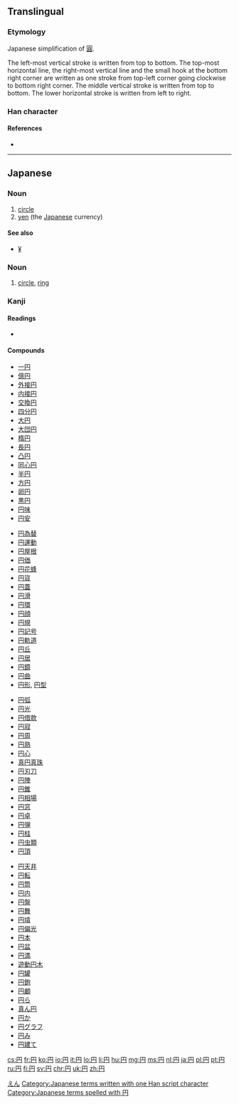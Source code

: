 {{also|圓|圆}}<!-- may be replaced by zh-forms -->
==Translingual==
{{stroke order|type=jbw}}
{{ja-forms|[[円]]|[[圆]]|[[圓]]}}

===Etymology===
Japanese simplification of [[圓]].

The left-most vertical stroke is written from top to bottom. The top-most horizontal line, the right-most vertical line and the small hook at the bottom right corner are written as one stroke from top-left corner going clockwise to bottom right corner. The middle vertical stroke is written from top to bottom.  The lower horizontal stroke is written from left to right.

===Han character===
{{Han char|rn=13|rad=冂|as=02|sn=4|four=|canj=月中一 (BLM)|ids=⿵[[冂]][[丄]]}}

====References====
* {{Han ref|kx=0128.351|dkj=01513|dj=0289.170|hdz=10096.180|uh=5186|ud=20870}}

----

==Japanese==

===Noun===
{{ja-noun|えん|hhira=ゑん|kyu=圓}}

# [[circle]]
# [[yen]] (the [[Japanese]] currency)

====See also====
* [[¥]]

===Noun===
{{ja-noun|まる}}

# [[circle]], [[ring]]

===Kanji===
{{ja-kanji|grade=1|rs=冂02|style=s|kyu=圓}}

====Readings====
* {{ja-readings|goon=[[おん]] (on)|kanon=[[えん]] (en)|kun=[[まる]] (maru), [[まるい]] ([[円い]]), marui|nadzuke=[[まどか]] (madoka)}}

====Compounds====
{{der-top}}
{{top4}}
* [[一円]]
* [[億円]]
* [[外接円]]
* [[内接円]]
* [[交換円]]
* [[四分円]]
* [[大円]]
* [[大団円]]
* [[楕円]]
* [[長円]]
* [[凸円]]
* [[同心円]]
* [[半円]]
* [[方円]]
* [[卵円]]
* [[黒円]]
* [[円味]]
* [[円安]]
{{mid4}}
* [[円為替]]
* [[円運動]]
* [[円屋根]]
* [[円価]]
* [[円花蜂]]
* [[円貨]]
* [[円蓋]]
* [[円滑]]
* [[円環]]
* [[円顔]]
* [[円規]]
* [[円記号]]
* [[円軌道]]
* [[円丘]]
* [[円居]]
* [[円鏡]]
* [[円曲]]
* [[円形]], [[円型]]
{{mid4}}
* [[円弧]]
* [[円光]]
* [[円借款]]
* [[円寂]]
* [[円周]]
* [[円熟]]
* [[円心]]
* [[真円真珠]]
* [[円刃刀]]
* [[円陣]]
* [[円錐]]
* [[円相場]]
* [[円窓]]
* [[円卓]]
* [[円弾]]
* [[円柱]]
* [[円虫類]]
* [[円頂]]
{{mid4}}
* [[円天井]]
* [[円転]]
* [[円筒]]
* [[円内]]
* [[円盤]]
* [[円舞]]
* [[円墳]]
* [[円偏光]]
* [[円本]]
* [[円盆]]
* [[円満]]
* [[遊動円木]]
* [[円罐]]
* [[円鉋]]
* [[円顱]]
* [[円ら]]
* [[真ん円]]
* [[円か]]
* [[円グラフ]]
* [[円み]]
* [[円建て]]
{{bottom}}
{{der-bottom}}

[[Category:ja:Currency|えん]]
[[Category:Japanese terms written with one Han script character]]
[[Category:Japanese terms spelled with 円]]

[[cs:円]]
[[fr:円]]
[[ko:円]]
[[io:円]]
[[it:円]]
[[lo:円]]
[[li:円]]
[[hu:円]]
[[mg:円]]
[[ms:円]]
[[nl:円]]
[[ja:円]]
[[pl:円]]
[[pt:円]]
[[ru:円]]
[[fi:円]]
[[sv:円]]
[[chr:円]]
[[uk:円]]
[[zh:円]]